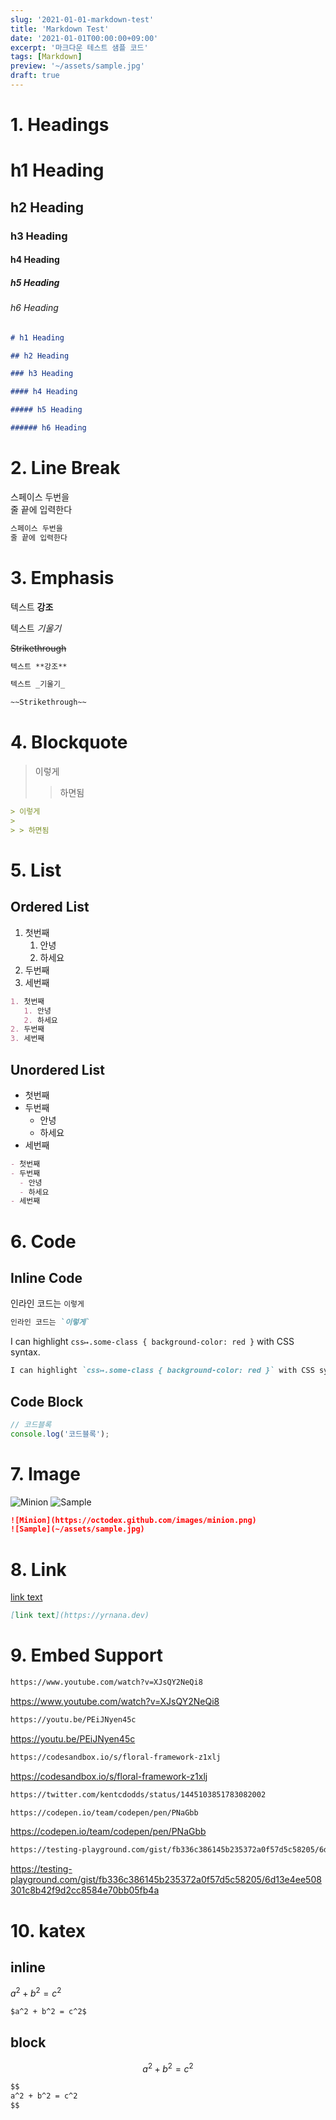 ```yaml
---
slug: '2021-01-01-markdown-test'
title: 'Markdown Test'
date: '2021-01-01T00:00:00+09:00'
excerpt: '마크다운 테스트 샘플 코드'
tags: [Markdown]
preview: '~/assets/sample.jpg'
draft: true
---
```


# 1. Headings

# h1 Heading

## h2 Heading

### h3 Heading

#### h4 Heading

##### h5 Heading

###### h6 Heading

```md
# h1 Heading

## h2 Heading

### h3 Heading

#### h4 Heading

##### h5 Heading

###### h6 Heading
```

# 2. Line Break

스페이스 두번을  
줄 끝에 입력한다

```md
스페이스 두번을  
줄 끝에 입력한다
```

# 3. Emphasis

텍스트 **강조**

텍스트 _기울기_

~~Strikethrough~~

```md
텍스트 **강조**

텍스트 _기울기_

~~Strikethrough~~
```

# 4. Blockquote

> 이렇게
>
> > 하면됨

```md
> 이렇게
>
> > 하면됨
```

# 5. List

## Ordered List

1. 첫번째
   1. 안녕
   2. 하세요
2. 두번째
3. 세번째

```md
1. 첫번째
   1. 안녕
   2. 하세요
2. 두번째
3. 세번째
```

## Unordered List

- 첫번째
- 두번째
  - 안녕
  - 하세요
- 세번째

```md
- 첫번째
- 두번째
  - 안녕
  - 하세요
- 세번째
```

# 6. Code

## Inline Code

인라인 코드는 `이렇게`

```md
인라인 코드는 `이렇게`
```

I can highlight `css↦.some-class { background-color: red }` with CSS syntax.

```md
I can highlight `css↦.some-class { background-color: red }` with CSS syntax.
```

## Code Block

```js
// 코드블록
console.log('코드블록');
```

# 7. Image

![Minion](https://octodex.github.com/images/minion.png)
![Sample](~/assets/sample.jpg)

```md
![Minion](https://octodex.github.com/images/minion.png)
![Sample](~/assets/sample.jpg)
```

# 8. Link

[link text](https://yrnana.dev)

```md
[link text](https://yrnana.dev)
```

# 9. Embed Support

```md
https://www.youtube.com/watch?v=XJsQY2NeQi8
```

https://www.youtube.com/watch?v=XJsQY2NeQi8

```md
https://youtu.be/PEiJNyen45c
```

https://youtu.be/PEiJNyen45c

```md
https://codesandbox.io/s/floral-framework-z1xlj
```

https://codesandbox.io/s/floral-framework-z1xlj

```md
https://twitter.com/kentcdodds/status/1445103851783082002
```

```md
https://codepen.io/team/codepen/pen/PNaGbb
```

https://codepen.io/team/codepen/pen/PNaGbb

```md
https://testing-playground.com/gist/fb336c386145b235372a0f57d5c58205/6d13e4ee508301c8b42f9d2cc8584e70bb05fb4a
```

https://testing-playground.com/gist/fb336c386145b235372a0f57d5c58205/6d13e4ee508301c8b42f9d2cc8584e70bb05fb4a

# 10. katex

## inline

$a^2 + b^2 = c^2$

```md
$a^2 + b^2 = c^2$
```

## block

$$
a^2 + b^2 = c^2
$$

```md
$$
a^2 + b^2 = c^2
$$
```
